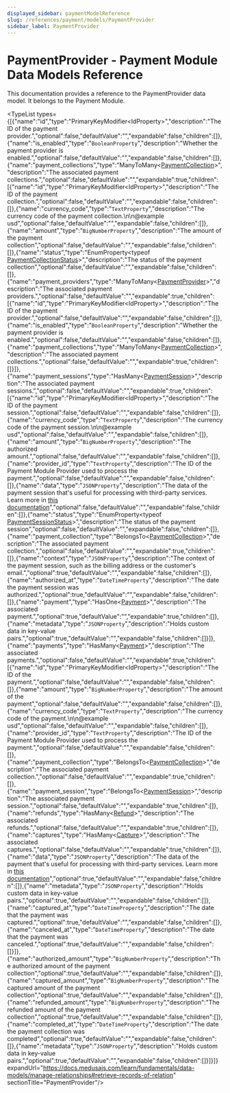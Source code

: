 ```yaml
---
displayed_sidebar: paymentModelReference
slug: /references/payment/models/PaymentProvider
sidebar_label: PaymentProvider
---
```



# PaymentProvider - Payment Module Data Models Reference

This documentation provides a reference to the PaymentProvider data model. It belongs to the Payment Module.

<SourceCodeLink link="https://github.com/medusajs/medusa/blob/a503bbe5963f95710f599c466dfb2c3956914e06/packages/modules/payment/src/models/payment-provider.ts#L4" />

<TypeList types={[{"name":"id","type":"PrimaryKeyModifier&#60;IdProperty&#62;","description":"The ID of the payment provider.","optional":false,"defaultValue":"","expandable":false,"children":[]},{"name":"is_enabled","type":"`BooleanProperty`","description":"Whether the payment provider is enabled.","optional":false,"defaultValue":"","expandable":false,"children":[]},{"name":"payment_collections","type":"ManyToMany&#60;[PaymentCollection](../payment_models.PaymentCollection/page.mdx)&#62;","description":"The associated payment collections.","optional":false,"defaultValue":"","expandable":true,"children":[{"name":"id","type":"PrimaryKeyModifier&#60;IdProperty&#62;","description":"The ID of the payment collection.","optional":false,"defaultValue":"","expandable":false,"children":[]},{"name":"currency_code","type":"`TextProperty`","description":"The currency code of the payment collection.\n\n@example usd","optional":false,"defaultValue":"","expandable":false,"children":[]},{"name":"amount","type":"`BigNumberProperty`","description":"The amount of the payment collection","optional":false,"defaultValue":"","expandable":false,"children":[]},{"name":"status","type":"EnumProperty&#60;typeof [PaymentCollectionStatus](../../../utils/enums/utils.PaymentCollectionStatus/page.mdx)&#62;","description":"The status of the payment collection","optional":false,"defaultValue":"","expandable":false,"children":[]},{"name":"payment_providers","type":"ManyToMany&#60;[PaymentProvider](./page.mdx)&#62;","description":"The associated payment providers.","optional":false,"defaultValue":"","expandable":true,"children":[{"name":"id","type":"PrimaryKeyModifier&#60;IdProperty&#62;","description":"The ID of the payment provider.","optional":false,"defaultValue":"","expandable":false,"children":[]},{"name":"is_enabled","type":"`BooleanProperty`","description":"Whether the payment provider is enabled.","optional":false,"defaultValue":"","expandable":false,"children":[]},{"name":"payment_collections","type":"ManyToMany&#60;[PaymentCollection](../payment_models.PaymentCollection/page.mdx)&#62;","description":"The associated payment collections.","optional":false,"defaultValue":"","expandable":true,"children":[]}]},{"name":"payment_sessions","type":"HasMany&#60;[PaymentSession](../payment_models.PaymentSession/page.mdx)&#62;","description":"The associated payment sessions.","optional":false,"defaultValue":"","expandable":true,"children":[{"name":"id","type":"PrimaryKeyModifier&#60;IdProperty&#62;","description":"The ID of the payment session.","optional":false,"defaultValue":"","expandable":false,"children":[]},{"name":"currency_code","type":"`TextProperty`","description":"The currency code of the payment session.\n\n@example usd","optional":false,"defaultValue":"","expandable":false,"children":[]},{"name":"amount","type":"`BigNumberProperty`","description":"The authorized amount.","optional":false,"defaultValue":"","expandable":false,"children":[]},{"name":"provider_id","type":"`TextProperty`","description":"The ID of the Payment Module Provider used to process the payment.","optional":false,"defaultValue":"","expandable":false,"children":[]},{"name":"data","type":"`JSONProperty`","description":"The data of the payment session that's useful for processing with third-party services. Learn more in [this documentation](https://docs.medusajs.com/resources/commerce-modules/payment/payment-session#data-property)","optional":false,"defaultValue":"","expandable":false,"children":[]},{"name":"status","type":"EnumProperty&#60;typeof [PaymentSessionStatus](../../../utils/enums/utils.PaymentSessionStatus/page.mdx)&#62;","description":"The status of the payment session","optional":false,"defaultValue":"","expandable":false,"children":[]},{"name":"payment_collection","type":"BelongsTo&#60;[PaymentCollection](../payment_models.PaymentCollection/page.mdx)&#62;","description":"The associated payment collection.","optional":false,"defaultValue":"","expandable":true,"children":[]},{"name":"context","type":"`JSONProperty`","description":"The context of the payment session, such as the billing address or the customer's email.","optional":true,"defaultValue":"","expandable":false,"children":[]},{"name":"authorized_at","type":"`DateTimeProperty`","description":"The date the payment session was authorized.","optional":true,"defaultValue":"","expandable":false,"children":[]},{"name":"payment","type":"HasOne&#60;[Payment](../payment_models.Payment/page.mdx)&#62;","description":"The associated payment.","optional":true,"defaultValue":"","expandable":true,"children":[]},{"name":"metadata","type":"`JSONProperty`","description":"Holds custom data in key-value pairs.","optional":true,"defaultValue":"","expandable":false,"children":[]}]},{"name":"payments","type":"HasMany&#60;[Payment](../payment_models.Payment/page.mdx)&#62;","description":"The associated payments.","optional":false,"defaultValue":"","expandable":true,"children":[{"name":"id","type":"PrimaryKeyModifier&#60;IdProperty&#62;","description":"The ID of the payment.","optional":false,"defaultValue":"","expandable":false,"children":[]},{"name":"amount","type":"`BigNumberProperty`","description":"The amount of the payment","optional":false,"defaultValue":"","expandable":false,"children":[]},{"name":"currency_code","type":"`TextProperty`","description":"The currency code of the payment.\n\n@example usd","optional":false,"defaultValue":"","expandable":false,"children":[]},{"name":"provider_id","type":"`TextProperty`","description":"The ID of the Payment Module Provider used to process the payment.","optional":false,"defaultValue":"","expandable":false,"children":[]},{"name":"payment_collection","type":"BelongsTo&#60;[PaymentCollection](../payment_models.PaymentCollection/page.mdx)&#62;","description":"The associated payment collection.","optional":false,"defaultValue":"","expandable":true,"children":[]},{"name":"payment_session","type":"BelongsTo&#60;[PaymentSession](../payment_models.PaymentSession/page.mdx)&#62;","description":"The associated payment session.","optional":false,"defaultValue":"","expandable":true,"children":[]},{"name":"refunds","type":"HasMany&#60;[Refund](../payment_models.Refund/page.mdx)&#62;","description":"The associated refunds.","optional":false,"defaultValue":"","expandable":true,"children":[]},{"name":"captures","type":"HasMany&#60;[Capture](../payment_models.Capture/page.mdx)&#62;","description":"The associated captures.","optional":false,"defaultValue":"","expandable":true,"children":[]},{"name":"data","type":"`JSONProperty`","description":"The data of the payment that's useful for processing with third-party services. Learn more in [this documentation](https://docs.medusajs.com/resources/commerce-modules/payment/payment-session#data-property)","optional":true,"defaultValue":"","expandable":false,"children":[]},{"name":"metadata","type":"`JSONProperty`","description":"Holds custom data in key-value pairs.","optional":true,"defaultValue":"","expandable":false,"children":[]},{"name":"captured_at","type":"`DateTimeProperty`","description":"The date that the payment was captured.","optional":true,"defaultValue":"","expandable":false,"children":[]},{"name":"canceled_at","type":"`DateTimeProperty`","description":"The date that the payment was canceled.","optional":true,"defaultValue":"","expandable":false,"children":[]}]},{"name":"authorized_amount","type":"`BigNumberProperty`","description":"The authorized amount of the payment collection","optional":true,"defaultValue":"","expandable":false,"children":[]},{"name":"captured_amount","type":"`BigNumberProperty`","description":"The captured amount of the payment collection","optional":true,"defaultValue":"","expandable":false,"children":[]},{"name":"refunded_amount","type":"`BigNumberProperty`","description":"The refunded amount of the payment collection","optional":true,"defaultValue":"","expandable":false,"children":[]},{"name":"completed_at","type":"`DateTimeProperty`","description":"The date the payment collection was completed","optional":true,"defaultValue":"","expandable":false,"children":[]},{"name":"metadata","type":"`JSONProperty`","description":"Holds custom data in key-value pairs.","optional":true,"defaultValue":"","expandable":false,"children":[]}]}]} expandUrl="https://docs.medusajs.com/learn/fundamentals/data-models/manage-relationships#retrieve-records-of-relation" sectionTitle="PaymentProvider"/>
